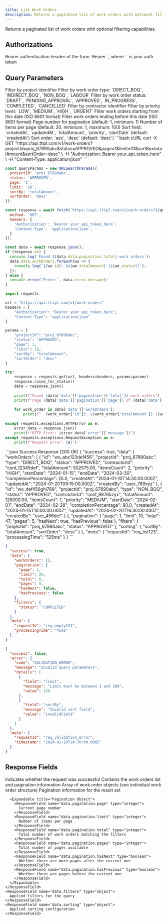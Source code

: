 ```yaml
---
title: List Work Orders
description: Returns a paginated list of work orders with optional filtering capabilities
---
```


Returns a paginated list of work orders with optional filtering capabilities.

## Authorizations

<ParamField header="Authorization" type="string" required>
  Bearer authentication header of the form `Bearer <token>`, where `<token>` is your auth token
</ParamField>

## Query Parameters

<ParamField query="projectId" type="string">
  Filter by project identifier
</ParamField>

<ParamField query="type" type="string">
  Filter by work order type: `DIRECT_BOQ`, `INDIRECT_BOQ`, `NON_BOQ`, `LABOUR`
</ParamField>

<ParamField query="status" type="string">
  Filter by work order status: `DRAFT`, `PENDING_APPROVAL`, `APPROVED`, `IN_PROGRESS`, `COMPLETED`, `CANCELLED`
</ParamField>

<ParamField query="contractorId" type="string">
  Filter by contractor identifier
</ParamField>

<ParamField query="priority" type="string">
  Filter by priority level: `LOW`, `MEDIUM`, `HIGH`, `URGENT`
</ParamField>

<ParamField query="startDate" type="string">
  Filter work orders starting from this date (ISO 8601 format)
</ParamField>

<ParamField query="endDate" type="string">
  Filter work orders ending before this date (ISO 8601 format)
</ParamField>

<ParamField query="page" type="integer">
  Page number for pagination (default: 1, minimum: 1)
</ParamField>

<ParamField query="limit" type="integer">
  Number of items per page (default: 20, minimum: 1, maximum: 100)
</ParamField>

<ParamField query="sortBy" type="string">
  Sort field: `createdAt`, `updatedAt`, `totalAmount`, `priority`, `startDate` (default: `createdAt`)
</ParamField>

<ParamField query="sortOrder" type="string">
  Sort order: `asc`, `desc` (default: `desc`)
</ParamField>

<RequestExample>
```bash cURL
curl -X GET "https://api.ttipl.com/v1/work-orders?projectId=proj_67890abc&status=APPROVED&page=1&limit=10&sortBy=totalAmount&sortOrder=desc" \
  -H "Authorization: Bearer your_api_token_here" \
  -H "Content-Type: application/json"
```

```javascript JavaScript
const queryParams = new URLSearchParams({
  projectId: 'proj_67890abc',
  status: 'APPROVED',
  page: '1',
  limit: '10',
  sortBy: 'totalAmount',
  sortOrder: 'desc'
});

const response = await fetch(`https://api.ttipl.com/v1/work-orders?${queryParams}`, {
  method: 'GET',
  headers: {
    'Authorization': 'Bearer your_api_token_here',
    'Content-Type': 'application/json',
  }
});

const data = await response.json();
if (response.ok) {
  console.log(`Found ${data.data.pagination.total} work orders`);
  data.data.workOrders.forEach(wo => {
    console.log(`${wo.id}: $${wo.totalAmount} (${wo.status})`);
  });
} else {
  console.error('Error:', data.error.message);
}
```

```python Python
import requests

url = "https://api.ttipl.com/v1/work-orders"
headers = {
    "Authorization": "Bearer your_api_token_here",
    "Content-Type": "application/json"
}

params = {
    "projectId": "proj_67890abc",
    "status": "APPROVED",
    "page": 1,
    "limit": 10,
    "sortBy": "totalAmount",
    "sortOrder": "desc"
}

try:
    response = requests.get(url, headers=headers, params=params)
    response.raise_for_status()
    data = response.json()
    
    print(f"Found {data['data']['pagination']['total']} work orders")
    print(f"Page {data['data']['pagination']['page']} of {data['data']['pagination']['pages']}")
    
    for work_order in data['data']['workOrders']:
        print(f"  {work_order['id']}: ${work_order['totalAmount']} ({work_order['status']})")
        
except requests.exceptions.HTTPError as e:
    error_data = response.json()
    print(f"HTTP Error: {error_data['error']['message']}")
except requests.exceptions.RequestException as e:
    print(f"Request Error: {e}")
```
</RequestExample>

<ResponseExample>
```json Success Response (200 OK)
{
  "success": true,
  "data": {
    "workOrders": [
      {
        "id": "wo_abc123def456",
        "projectId": "proj_67890abc",
        "type": "DIRECT_BOQ",
        "status": "APPROVED",
        "contractorId": "cont_12345def",
        "totalAmount": 502575.00,
        "itemsCount": 2,
        "priority": "HIGH",
        "startDate": "2024-01-15",
        "endDate": "2024-03-30",
        "completionPercentage": 25.0,
        "createdAt": "2024-01-10T14:30:00.000Z",
        "updatedAt": "2024-01-20T09:15:00.000Z",
        "createdBy": "user_789xyz"
      },
      {
        "id": "wo_def456ghi789",
        "projectId": "proj_67890abc",
        "type": "NON_BOQ",
        "status": "APPROVED",
        "contractorId": "cont_98765zyx",
        "totalAmount": 125000.00,
        "itemsCount": 1,
        "priority": "MEDIUM",
        "startDate": "2024-02-01",
        "endDate": "2024-02-28",
        "completionPercentage": 80.0,
        "createdAt": "2024-01-15T10:00:00.000Z",
        "updatedAt": "2024-02-20T16:30:00.000Z",
        "createdBy": "user_456def"
      }
    ],
    "pagination": {
      "page": 1,
      "limit": 10,
      "total": 47,
      "pages": 5,
      "hasNext": true,
      "hasPrevious": false
    },
    "filters": {
      "projectId": "proj_67890abc",
      "status": "APPROVED"
    },
    "sorting": {
      "sortBy": "totalAmount",
      "sortOrder": "desc"
    }
  },
  "meta": {
    "requestId": "req_list123",
    "processingTime": "125ms"
  }
}
```

```json Empty Results (200 OK)
{
  "success": true,
  "data": {
    "workOrders": [],
    "pagination": {
      "page": 1,
      "limit": 20,
      "total": 0,
      "pages": 0,
      "hasNext": false,
      "hasPrevious": false
    },
    "filters": {
      "status": "COMPLETED"
    }
  },
  "meta": {
    "requestId": "req_empty123",
    "processingTime": "45ms"
  }
}
```

```json Validation Error (400 Bad Request)
{
  "success": false,
  "error": {
    "code": "VALIDATION_ERROR",
    "message": "Invalid query parameters",
    "details": [
      {
        "field": "limit",
        "message": "Limit must be between 1 and 100",
        "value": 150
      },
      {
        "field": "sortBy",
        "message": "Invalid sort field",
        "value": "invalidField"
      }
    ]
  },
  "meta": {
    "requestId": "req_validation_error",
    "timestamp": "2024-01-10T14:30:00.000Z"
  }
}
```
</ResponseExample>

## Response Fields

<ResponseField name="success" type="boolean">
  Indicates whether the request was successful
</ResponseField>

<ResponseField name="data" type="object">
  Contains the work orders list and pagination information
  
  <Expandable title="Data Object">
    <ResponseField name="data.workOrders" type="array">
      Array of work order objects (see individual work order structure)
    </ResponseField>
    <ResponseField name="data.pagination" type="object">
      Pagination information for the result set
      
      <Expandable title="Pagination Object">
        <ResponseField name="data.pagination.page" type="integer">
          Current page number
        </ResponseField>
        <ResponseField name="data.pagination.limit" type="integer">
          Number of items per page
        </ResponseField>
        <ResponseField name="data.pagination.total" type="integer">
          Total number of work orders matching the filters
        </ResponseField>
        <ResponseField name="data.pagination.pages" type="integer">
          Total number of pages available
        </ResponseField>
        <ResponseField name="data.pagination.hasNext" type="boolean">
          Whether there are more pages after the current one
        </ResponseField>
        <ResponseField name="data.pagination.hasPrevious" type="boolean">
          Whether there are pages before the current one
        </ResponseField>
      </Expandable>
    </ResponseField>
    <ResponseField name="data.filters" type="object">
      Applied filters for the query
    </ResponseField>
    <ResponseField name="data.sorting" type="object">
      Applied sorting configuration
    </ResponseField>
  </Expandable>
</ResponseField>
